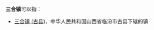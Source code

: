 '''三合镇'''可以指：
{{PRC admin/disambig|22/24/05/103/000|33/10/23/107/000|34/12/02/102/000|42/09/81/102/000|44/07/81/104/000|45/07/22/108/000|50/02/27/109/000|51/07/81/102/000|51/20/81/116/000|52/03/21/104/000|52/03/82/109/000|52/27/32/100/000|61/07/22/120/000|62/29/25/101/000|63/21/21/102/000}}
* [[三合镇_(古县)|三合镇 (古县)]]，中华人民共和国山西省临汾市古县下辖的镇

{{disambig|cat=三字中国镇名消歧义}}